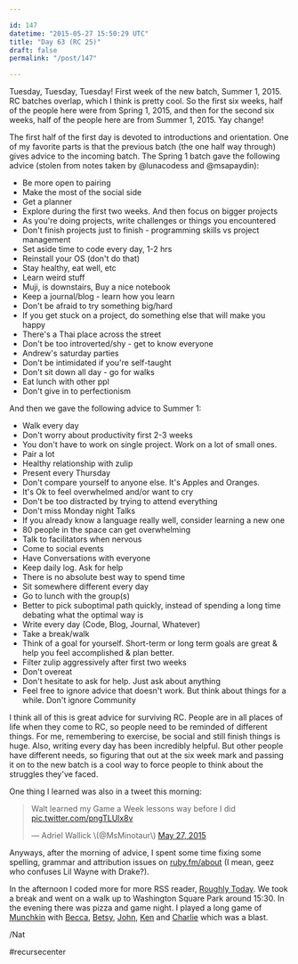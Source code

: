 ```yaml
---

id: 147
datetime: "2015-05-27 15:50:29 UTC"
title: "Day 63 (RC 25)"
draft: false
permalink: "/post/147"

---
```


Tuesday, Tuesday, Tuesday\! First week of the new batch, Summer 1, 2015. RC batches overlap, which I think is pretty cool. So the first six weeks, half of the people here were from Spring 1, 2015, and then for the second six weeks, half of the people here are from Summer 1, 2015. Yay change\!

The first half of the first day is devoted to introductions and orientation. One of my favorite parts is that the previous batch \(the one half way through\) gives advice to the incoming batch. The Spring 1 batch gave the following advice \(stolen from notes taken by @lunacodess and @msapaydin\):

* Be more open to pairing 
* Make the most of the social side 
* Get a planner 
* Explore during the first two weeks. And then focus on bigger projects 
* As you're doing projects, write challenges or things you encountered 
* Don't finish projects just to finish \- programming skills vs project management 
* Set aside time to code every day, 1\-2 hrs 
* Reinstall your OS \(don't do that\) 
* Stay healthy, eat well, etc 
* Learn weird stuff 
* Muji, is downstairs, Buy a nice notebook 
* Keep a journal/blog \- learn how you learn 
* Don't be afraid to try something big/hard 
* If you get stuck on a project, do something else that will make you happy 
* There's a Thai place across the street 
* Don't be too introverted/shy \- get to know everyone 
* Andrew's saturday parties 
* Don't be intimidated if you're self\-taught 
* Don't sit down all day \- go for walks 
* Eat lunch with other ppl 
* Don't give in to perfectionism

And then we gave the following advice to Summer 1:

* Walk every day
* Don't worry about productivity first 2\-3 weeks
* You don't have to work on single project. Work on a lot of small ones.
* Pair a lot
* Healthy relationship with zulip
* Present every Thursday
* Don't compare yourself to anyone else. It's Apples and Oranges.
* It's Ok to feel overwhelmed and/or want to cry
* Don't be too distracted by trying to attend everything
* Don't miss Monday night Talks
* If you already know a language really well, consider learning a new one
* 80 people in the space can get overwhelming
* Talk to facilitators when nervous
* Come to social events
* Have Conversations with everyone
* Keep daily log. Ask for help
* There is no absolute best way to spend time
* Sit somewhere different every day
* Go to lunch with the group\(s\)
* Better to pick suboptimal path quickly, instead of spending a long time debating what the optimal way is
* Write every day \(Code, Blog, Journal, Whatever\)
* Take a break/walk
* Think of a goal for yourself. Short\-term or long term goals are great &amp; help you feel accomplished &amp; plan better.
* Filter zulip aggressively after first two weeks
* Don't overeat
* Don't hesitate to ask for help. Just ask about anything
* Feel free to ignore advice that doesn't work. But think about things for a while. Don't ignore Community

I think all of this is great advice for surviving RC. People are in all places of life when they come to RC, so people need to be reminded of different things. For me, remembering to exercise, be social and still finish things is huge. Also, writing every day has been incredibly helpful. But other people have different needs, so figuring that out at the six week mark and passing it on to the new batch is a cool way to force people to think about the struggles they've faced.

One thing I learned was also in a tweet this morning:

<blockquote class="twitter\-tweet" lang="en"><p lang="en" dir="ltr">Walt learned my Game a Week lessons way before I did <a href="http://t.co/pngTLUlx8v">pic.twitter.com/pngTLUlx8v</a></p>&mdash; Adriel Wallick \(@MsMinotaur\) <a href="https://twitter.com/MsMinotaur/status/603584660266995712">May 27, 2015</a></blockquote>
<script async src="//platform.twitter.com/widgets.js" charset="utf-8"></script>

Anyways, after the morning of advice, I spent some time fixing some spelling, grammar and attribution issues on [ruby\.fm/about](https://ruby.fm/about) \(I mean, geez who confuses Lil Wayne with Drake?\).

In the afternoon I coded more for more RSS reader, [Roughly Today](https://github.com/icco/today). We took a break and went on a walk up to Washington Square Park around 15:30. In the evening there was pizza and game night. I played a long game of [Munchkin](https://en.wikipedia.org/wiki/Munchkin_%28card_game%29) with [Becca](https://github.com/beccabainbridge), [Betsy](https://github.com/forklady42), [John](https://twitter.com/jdherg), [Ken](http://kenpratt.net/) and [Charlie](http://insomn.io/) which was a blast.

/Nat

#recursecenter

